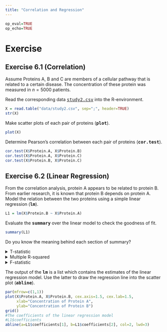 ---
title: "Correlation and Regression"
---

```{r,echo=FALSE}
op_eval=TRUE
op_echo=TRUE
```

# Exercise

## Exercise 6.1 (Correlation)
Assume Proteins A, B and C are members of a cellular pathway that is related to a certain disease. The concentration of these protein was measured in $n=5000$ patients.

Read the corresponding data <a href="./data/study2.csv" download><tt>study2.csv</tt></a> into the R-environment.

<div class='fold s o'>
```{r eval=op_eval,echo=op_echo}
X = read.table("data/study2.csv", sep=";", header=TRUE)
str(X)
```
</div>

Make scatter plots of each pair of proteins (**<tt>plot</tt>**).

<div class='fold s o'>
```{r fig.align='center',out.width = '70%',eval=op_eval,echo=op_echo}
plot(X)
```
</div>

Determine Pearson's correlation between each pair of proteins (**<tt>cor.test</tt>**).

<div class='fold s o'>
```{r,results='hold',eval=op_eval,echo=op_echo}
cor.test(X$Protein.A, X$Protein.B)
cor.test(X$Protein.A, X$Protein.C)
cor.test(X$Protein.B, X$Protein.C)
```
</div>

## Exercise 6.2 (Linear Regression)

From the correlation analysis, protein A appears to be related to protein B. From earlier research, it is known that protein B depends on protein A. Model the relation between the two proteins using a simple linear regression (**<tt>lm</tt>**).
<div class='fold s'>
```{r eval=op_eval,echo=op_echo}
L1 = lm(X$Protein.B ~ X$Protein.A)
```
</div>

Evaluate the  **<tt>summary</tt>** over the linear model to check the goodness of fit. 

<div class='fold o'>
```{r eval=op_eval,echo=op_echo}
summary(L1)
```
</div>

Do you know the meaning behind each section of summary?

<details><summary>T-statistic</summary>
<p>The t-Test checks the nullity of the coefficient.
</p>
</details>
<details><summary>Multiple R-squared</summary>
<p>Percentage of variability explained by the model.</p>
</details>

<details><summary>F-statistic</summary>
<p>The F-Statistic  checks if at least one of your coefficients is nonzero.
</p>
</details>


The output of the **<tt>lm</tt>** is a list which contains the estimates of the linear regression model. Use the latter to draw 
the regression line into the scatter plot (**<tt>abline</tt>**).

<div class='fold s o'>
```{r eval=op_eval,echo=op_echo}

par(mfrow=c(1,1))
plot(X$Protein.A, X$Protein.B, cex.axis=1.5, cex.lab=1.5, 
     xlab="Concentration of Protein A",
     ylab="Concentration of Protein B")
grid()
#The coefficients of the linear regression model
#L1$coefficients
abline(a=L1$coefficients[1], b=L1$coefficients[2], col=2, lwd=3)
```
</div>